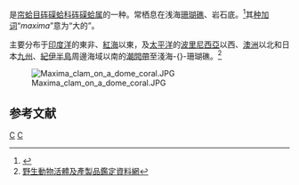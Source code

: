 {{noteTA
|T=zh-cn:长砗磲; zh-tw:長硨磲蛤;
|1=zh-cn:长砗磲; zh-tw:長硨磲蛤;
}}
{{Speciesbox
| taxon = Tridacna maxima
| image = MaximaClam.jpg
| image_caption = 水族箱中的長硨磲
| binomial_authority = (Röding, 1798)
}}
{{地区用词4|start=学名：''{{lang|la|Tridacna maxima}}''|cn=长砗磲|tw=長硨磲蛤|as=称}}是[[帘蛤目|帘蛤目]][[砗磲蛤科|砗磲蛤科]][[砗磲蛤属|砗磲蛤属]]的一种。常栖息在浅海[[珊瑚礁|珊瑚礁]]、岩石底。<ref>{{cite web|url=http://shell.sinica.edu.tw/chinese/shellbase_detail.php?science_no=2496|title=国际贝库：长砗磲|publisher=台湾贝类资料库|accessdate=2009-08-11}}</ref>其[[种加词|种加词]]“''maxima''”意为“大的”。

主要分布于[[印度洋|印度洋]]的東非、[[紅海|紅海]]以東，及[[太平洋|太平洋]]的[[波里尼西亞|波里尼西亞]]以西、[[澳洲|澳洲]]以北和日本[[九州_(日本)|九州]]、[[紀伊半島|紀伊半島]]周邊海域以南的[[潮間帶|潮間帶]]至淺海-{}-珊瑚礁。<ref>[http://subject.forest.gov.tw/books/book_04/shell2_123.htm 野生動物活體及產製品鑑定資料網]</ref>

[[File:Maxima_clam_on_a_dome_coral.JPG|thumb]]

== 参考文献 ==
{{reflist}}
{{taxonbar}}
[[Category:_1798年描述的动物|C]]
[[Category:砗磲蛤属|C]]